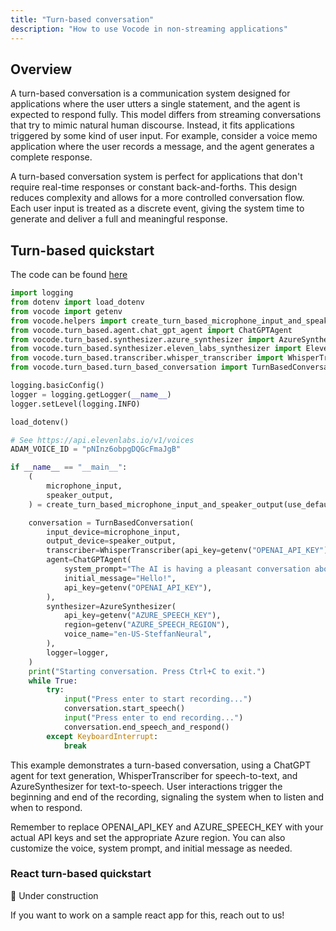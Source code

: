 ```yaml
---
title: "Turn-based conversation"
description: "How to use Vocode in non-streaming applications"
---
```


## Overview

A turn-based conversation is a communication system designed for applications where the user utters a single statement, and the agent is expected to respond fully.
This model differs from streaming conversations that try to mimic natural human discourse. Instead, it fits applications triggered by some kind of user input.
For example, consider a voice memo application where the user records a message, and the agent generates a complete response.

A turn-based conversation system is perfect for applications that don't require real-time responses or constant back-and-forths.
This design reduces complexity and allows for a more controlled conversation flow. Each user input is treated as a discrete event,
giving the system time to generate and deliver a full and meaningful response.

## Turn-based quickstart

The code can be found [here](https://github.com/vocodedev/vocode-python/blob/main/quickstarts/turn_based_conversation.py)

```python
import logging
from dotenv import load_dotenv
from vocode import getenv
from vocode.helpers import create_turn_based_microphone_input_and_speaker_output
from vocode.turn_based.agent.chat_gpt_agent import ChatGPTAgent
from vocode.turn_based.synthesizer.azure_synthesizer import AzureSynthesizer
from vocode.turn_based.synthesizer.eleven_labs_synthesizer import ElevenLabsSynthesizer
from vocode.turn_based.transcriber.whisper_transcriber import WhisperTranscriber
from vocode.turn_based.turn_based_conversation import TurnBasedConversation

logging.basicConfig()
logger = logging.getLogger(__name__)
logger.setLevel(logging.INFO)

load_dotenv()

# See https://api.elevenlabs.io/v1/voices
ADAM_VOICE_ID = "pNInz6obpgDQGcFmaJgB"

if __name__ == "__main__":
    (
        microphone_input,
        speaker_output,
    ) = create_turn_based_microphone_input_and_speaker_output(use_default_devices=False)

    conversation = TurnBasedConversation(
        input_device=microphone_input,
        output_device=speaker_output,
        transcriber=WhisperTranscriber(api_key=getenv("OPENAI_API_KEY")),
        agent=ChatGPTAgent(
            system_prompt="The AI is having a pleasant conversation about life",
            initial_message="Hello!",
            api_key=getenv("OPENAI_API_KEY"),
        ),
        synthesizer=AzureSynthesizer(
            api_key=getenv("AZURE_SPEECH_KEY"),
            region=getenv("AZURE_SPEECH_REGION"),
            voice_name="en-US-SteffanNeural",
        ),
        logger=logger,
    )
    print("Starting conversation. Press Ctrl+C to exit.")
    while True:
        try:
            input("Press enter to start recording...")
            conversation.start_speech()
            input("Press enter to end recording...")
            conversation.end_speech_and_respond()
        except KeyboardInterrupt:
            break
```

This example demonstrates a turn-based conversation, using a ChatGPT agent for text generation, WhisperTranscriber for speech-to-text,
and AzureSynthesizer for text-to-speech. User interactions trigger the beginning and end of the recording, signaling the system when to listen and when to respond.

Remember to replace OPENAI_API_KEY and AZURE_SPEECH_KEY with your actual API keys and set the appropriate Azure region.
You can also customize the voice, system prompt, and initial message as needed.

### React turn-based quickstart

🚧 Under construction

If you want to work on a sample react app for this, reach out to us!
